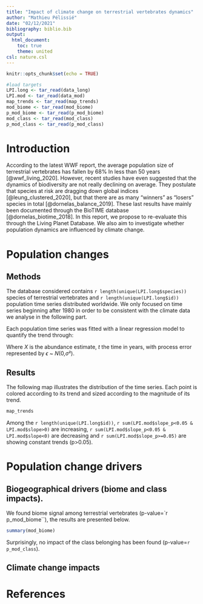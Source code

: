 ```yaml
---
title: "Impact of climate change on terrestrial vertebrates dynamics"
author: "Mathieu Pélissié"
date: "02/12/2021"
bibliography: biblio.bib
output: 
  html_document:
    toc: true
    theme: united
csl: nature.csl
---
```

```r
knitr::opts_chunk$set(echo = TRUE)
```

```r
#load targets
LPI.long <- tar_read(data_long)
LPI.mod <- tar_read(data_mod)
map_trends <- tar_read(map_trends)
mod_biome <- tar_read(mod_biome)
p_mod_biome <- tar_read(p_mod_biome)
mod_class <- tar_read(mod_class)
p_mod_class <- tar_read(p_mod_class)
```

# Introduction

According to the latest WWF report, the average population size of terrestrial 
vertebrates has fallen by 68%  In less than 50 years [@wwf_living_2020]. However, 
recent studies have even suggested that the dynamics of biodiversity are not 
really declining on average. They postulate that species at risk are dragging 
down global indices [@leung_clustered_2020], but that there are as many "winners" 
as "losers" species in total [@dornelas_balance_2019]. These last results have
mainly been documented through the BioTIME database [@dornelas_biotime_2018].
In this report, we propose to re-evaluate this through the Living Planet 
Database. We also aim to investigate whether  population  dynamics are
influenced  by  climate change.


# Population changes

## Methods

The database considered contains `r length(unique(LPI.long$species))` species of terrestrial vertebrates and
`r length(unique(LPI.long$id))` population time series distributed worldwide. We only focused on time 
series beginning after 1980 in order to be consistent with the climate data 
we analyse in the following part.

Each  population  time  series  was  fitted  with  a  linear regression  model  to  quantify  the  trend  through:

\begin{eqnarray*} 
X(t) = \alpha_{0} + \alpha_{1}t + \epsilon(t)
\end{eqnarray*}

Where $X$  is the abundance estimate, $t$ the time in years, with process error 
represented by $\epsilon$ ~ $N$(0,$\sigma$²).

## Results

The following map illustrates the distribution of the time series. Each 
point is colored according to its trend and sized according to the magnitude of
its trend.

```r
map_trends
```

Among the `r length(unique(LPI.long$id))`, `r sum(LPI.mod$slope_p<0.05 & LPI.mod$slope>0)` are
increasing, `r sum(LPI.mod$slope_p<0.05 & LPI.mod$slope<0)` are decreasing and 
`r sum(LPI.mod$slope_p>=0.05)` are showing constant trends (p>0.05).


# Population change drivers

## Biogeographical drivers (biome and class impacts).

We found biome signal among terrestrial vertebrates (p-value=`r p_mod_biome``),
the results are presented below.

```r
summary(mod_biome)
```

Surprisingly, no impact of the class belonging has been found (p-value=`r p_mod_class`).

## Climate change impacts


# References
